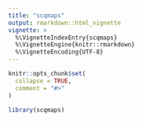 ```yaml
---
title: "scqmaps"
output: rmarkdown::html_vignette
vignette: >
  %\VignetteIndexEntry{scqmaps}
  %\VignetteEngine{knitr::rmarkdown}
  %\VignetteEncoding{UTF-8}
---
```


```r
knitr::opts_chunk$set(
  collapse = TRUE,
  comment = "#>"
)
```

```r
library(scqmaps)
```
